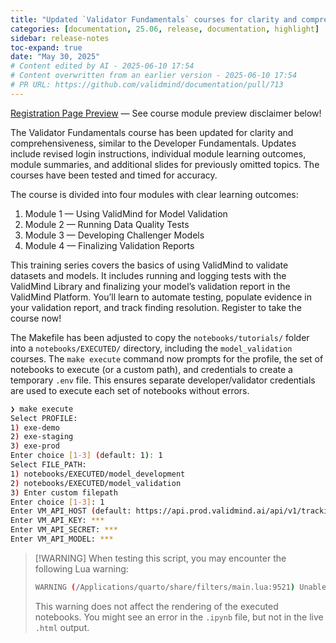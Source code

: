 ```yaml
---
title: "Updated `Validator Fundamentals` courses for clarity and comprehensiveness (#713)"
categories: [documentation, 25.06, release, documentation, highlight]
sidebar: release-notes
toc-expand: true
date: "May 30, 2025"
# Content edited by AI - 2025-06-10 17:54
# Content overwritten from an earlier version - 2025-06-10 17:54
# PR URL: https://github.com/validmind/documentation/pull/713
---
```


[Registration Page Preview](https://docs-demo.vm.validmind.ai/pr_previews/beck/sc-8468/update-validator-fundamentals-course/training/validator-fundamentals/validator-fundamentals-register.html) — See course module preview disclaimer below!

The Validator Fundamentals course has been updated for clarity and comprehensiveness, similar to the Developer Fundamentals. Updates include revised login instructions, individual module learning outcomes, module summaries, and additional slides for previously omitted topics. The courses have been tested and timed for accuracy.

The course is divided into four modules with clear learning outcomes:

1. Module 1 — Using ValidMind for Model Validation
2. Module 2 — Running Data Quality Tests
3. Module 3 — Developing Challenger Models
4. Module 4 — Finalizing Validation Reports

This training series covers the basics of using ValidMind to validate datasets and models. It includes running and logging tests with the ValidMind Library and finalizing your model's validation report in the ValidMind Platform. You'll learn to automate testing, populate evidence in your validation report, and track finding resolution. Register to take the course now!

The Makefile has been adjusted to copy the `notebooks/tutorials/` folder into a `notebooks/EXECUTED/` directory, including the `model_validation` courses. The `make execute` command now prompts for the profile, the set of notebooks to execute (or a custom path), and credentials to create a temporary `.env` file. This ensures separate developer/validator credentials are used to execute each set of notebooks without errors.

```bash
❯ make execute
Select PROFILE:
1) exe-demo
2) exe-staging
3) exe-prod
Enter choice [1-3] (default: 1): 1
Select FILE_PATH:
1) notebooks/EXECUTED/model_development
2) notebooks/EXECUTED/model_validation
3) Enter custom filepath
Enter choice [1-3]: 1
Enter VM_API_HOST (default: https://api.prod.validmind.ai/api/v1/tracking): 
Enter VM_API_KEY: ***
Enter VM_API_SECRET: ***
Enter VM_API_MODEL: ***
```

> [!WARNING]
> When testing this script, you may encounter the following Lua warning:
> 
> ```bash
> WARNING (/Applications/quarto/share/filters/main.lua:9521) Unable to parse table from raw html block: skipping.
> ```
> 
> This warning does not affect the rendering of the executed notebooks. You might see an error in the `.ipynb` file, but not in the live `.html` output.

<!--- VALIDATION SUMMARY
Content Type: title
Validation Status: CHECK
Attempts: 7
Last Validation: 2025-06-10 17:53:02
Result: The edited content improves upon the original by adding specificity and context. By enclosing "Validator Fundamentals" in backticks, it highlights the course title, making it stand out. Additionally, the phrase "for clarity and comprehensiveness" provides a clear rationale for the update, indicating...
Reedit Available: Yes
Reedit Message: The edited content improves upon the original by adding specificity and context. By enclosing "Validator Fundamentals" in backticks, it highlights the course title, making it stand out. Additionally, ...
--->
